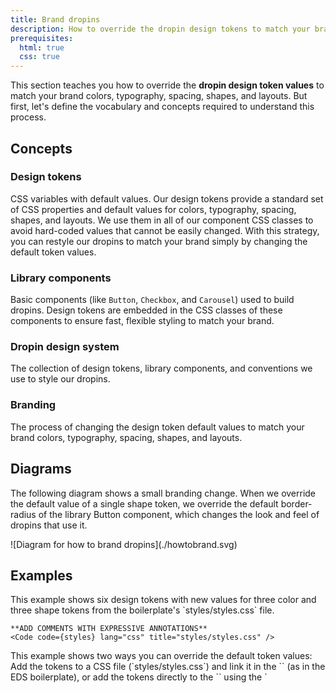 ```yaml
---
title: Brand dropins
description: How to override the dropin design tokens to match your brand.
prerequisites:
  html: true
  css: true
---
```



This section teaches you how to override the **dropin design token values** to match your brand colors, typography, spacing, shapes, and layouts. But first, let's define the vocabulary and concepts required to understand this process.

## Concepts

<Concepts>

### Design tokens

CSS variables with default values. Our design tokens provide a standard set of CSS properties and default values for colors, typography, spacing, shapes, and layouts. We use them in all of our component CSS classes to avoid hard-coded values that cannot be easily changed. With this strategy, you can restyle our dropins to match your brand simply by changing the default token values.

<CodeImport code={base} title="All default design tokens" lang="css" frame="none" />

### Library components

Basic components (like `Button`, `Checkbox`, and `Carousel`) used to build dropins. Design tokens are embedded in the CSS classes of these components to ensure fast, flexible styling to match your brand.

### Dropin design system

The collection of design tokens, library components, and conventions we use to style our dropins.

### Branding

The process of changing the design token default values to match your brand colors, typography, spacing, shapes, and layouts.

</Concepts>

## Diagrams

The following diagram shows a small branding change. When we override the default value of a single shape token, we override the default border-radius of the library Button component, which changes the look and feel of dropins that use it.

<Diagram caption="How to override the dropin-design tokens.">
  ![Diagram for how to brand dropins](./howtobrand.svg)
</Diagram>

## Examples

<Tabs>
  <TabItem value="EDS" label="Boilerplate">
    This example shows six design tokens with new values for three color and three shape tokens from the boilerplate's `styles/styles.css` file.
    
    **ADD COMMENTS WITH EXPRESSIVE ANNOTATIONS**
    <Code code={styles} lang="css" title="styles/styles.css" />
  </TabItem>
  <TabItem value="Vanilla" label="Vanilla">
    This example shows two ways you can override the default token values: Add the tokens to a CSS file (`styles/styles.css`) and link it in the `<head>` (as in the EDS boilerplate), or add the tokens directly to the `<head>` using the `<style>` block:
    
    **REPLACE COMMENTS WITH EXPRESSIVE ANNOTATIONS**
    <Code code={inlineStyles} lang="html" title="index.html" />
  </TabItem>
</Tabs>

## Step-by-step

The steps below will guide you through the process of overriding the dropin design tokens to match your brand.

<Steps>

1. Dropin design tokens

2. Merchant brand overrides

3. Branding applied

</Steps>

<Tutorial>

### Dropin design tokens

### Merchant brand overrides

### Branding applied

Design token override results...

</Tutorial>

## Playground
